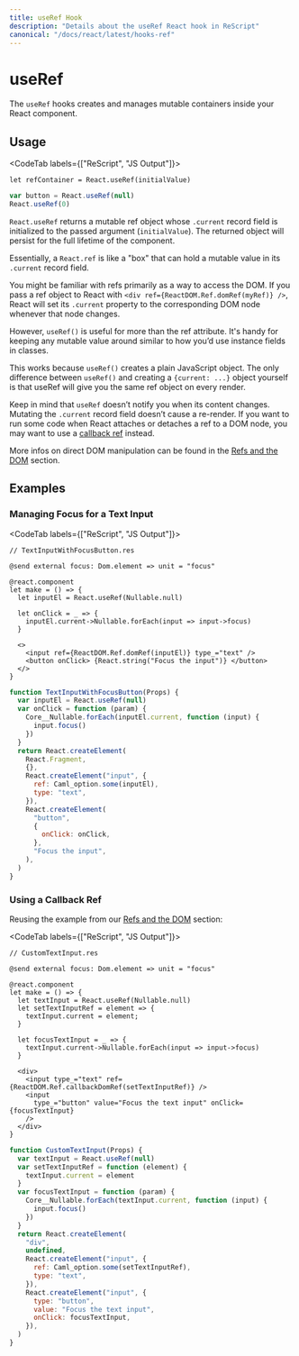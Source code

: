 ```yaml
---
title: useRef Hook
description: "Details about the useRef React hook in ReScript"
canonical: "/docs/react/latest/hooks-ref"
---
```


# useRef

<Intro>

The `useRef` hooks creates and manages mutable containers inside your React component.

</Intro>

## Usage

<CodeTab labels={["ReScript", "JS Output"]}>

```res
let refContainer = React.useRef(initialValue)
```

```js
var button = React.useRef(null)
React.useRef(0)
```

</CodeTab>

`React.useRef` returns a mutable ref object whose `.current` record field is initialized to the passed argument (`initialValue`). The returned object will persist for the full lifetime of the component.

Essentially, a `React.ref` is like a "box" that can hold a mutable value in its `.current` record field.

You might be familiar with refs primarily as a way to access the DOM. If you pass a ref object to React with `<div ref={ReactDOM.Ref.domRef(myRef)} />`, React will set its `.current` property to the corresponding DOM node whenever that node changes.

However, `useRef()` is useful for more than the ref attribute. It's handy for keeping any mutable value around similar to how you’d use instance fields in classes.

This works because `useRef()` creates a plain JavaScript object. The only difference between `useRef()` and creating a `{current: ...}` object yourself is that useRef will give you the same ref object on every render.

Keep in mind that `useRef` doesn’t notify you when its content changes. Mutating the `.current` record field doesn’t cause a re-render. If you want to run some code when React attaches or detaches a ref to a DOM node, you may want to use a [callback ref](./refs-and-the-dom#callback-refs) instead.

More infos on direct DOM manipulation can be found in the [Refs and the DOM](./refs-and-the-dom) section.

## Examples

### Managing Focus for a Text Input

<CodeTab labels={["ReScript", "JS Output"]}>

```res example
// TextInputWithFocusButton.res

@send external focus: Dom.element => unit = "focus"

@react.component
let make = () => {
  let inputEl = React.useRef(Nullable.null)

  let onClick = _ => {
    inputEl.current->Nullable.forEach(input => input->focus)
  }

  <>
    <input ref={ReactDOM.Ref.domRef(inputEl)} type_="text" />
    <button onClick> {React.string("Focus the input")} </button>
  </>
}
```

```js
function TextInputWithFocusButton(Props) {
  var inputEl = React.useRef(null)
  var onClick = function (param) {
    Core__Nullable.forEach(inputEl.current, function (input) {
      input.focus()
    })
  }
  return React.createElement(
    React.Fragment,
    {},
    React.createElement("input", {
      ref: Caml_option.some(inputEl),
      type: "text",
    }),
    React.createElement(
      "button",
      {
        onClick: onClick,
      },
      "Focus the input",
    ),
  )
}
```

</CodeTab>

### Using a Callback Ref

Reusing the example from our [Refs and the DOM](./refs-and-the-dom#callback-refs) section:

<CodeTab labels={["ReScript", "JS Output"]}>

```res example
// CustomTextInput.res

@send external focus: Dom.element => unit = "focus"

@react.component
let make = () => {
  let textInput = React.useRef(Nullable.null)
  let setTextInputRef = element => {
    textInput.current = element;
  }

  let focusTextInput = _ => {
    textInput.current->Nullable.forEach(input => input->focus)
  }

  <div>
    <input type_="text" ref={ReactDOM.Ref.callbackDomRef(setTextInputRef)} />
    <input
      type_="button" value="Focus the text input" onClick={focusTextInput}
    />
  </div>
}
```

```js
function CustomTextInput(Props) {
  var textInput = React.useRef(null)
  var setTextInputRef = function (element) {
    textInput.current = element
  }
  var focusTextInput = function (param) {
    Core__Nullable.forEach(textInput.current, function (input) {
      input.focus()
    })
  }
  return React.createElement(
    "div",
    undefined,
    React.createElement("input", {
      ref: Caml_option.some(setTextInputRef),
      type: "text",
    }),
    React.createElement("input", {
      type: "button",
      value: "Focus the text input",
      onClick: focusTextInput,
    }),
  )
}
```

</CodeTab>
